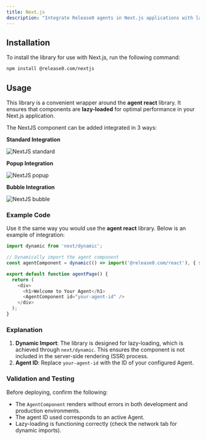 ```yaml
---
title: Next.js
description: "Integrate Release0 agents in Next.js applications with lazy-loaded components."
---
```


## Installation

To install the library for use with Next.js, run the following command:

```bash
npm install @release0.com/nextjs
```

## Usage

This library is a convenient wrapper around the **agent react** library. It ensures that components are **lazy-loaded** for optimal performance in your Next.js application.

The NextJS component can be added integrated in 3 ways:

**Standard Integration**

<Frame style={{ maxWidth: '400px' }}>
  <img src="/images/integrations/nextjs-standard.png" alt="NextJS standard" />
</Frame>

**Popup Integration**

<Frame style={{ maxWidth: '400px' }}>
  <img src="/images/integrations/nextjs-popup.png" alt="NextJS popup" />
</Frame>

**Bubble Integration**

<Frame style={{ maxWidth: '400px' }}>
  <img src="/images/integrations/nextjs-bubble.png" alt="NextJS bubble" />
</Frame>

### Example Code

Use it the same way you would use the **agent react** library. Below is an example of integration:

```javascript
import dynamic from 'next/dynamic';

// Dynamically import the agent component
const agentComponent = dynamic(() => import('@release0.com/react'), { ssr: false });

export default function agentPage() {
  return (
    <div>
      <h1>Welcome to Your Agent</h1>
      <AgentComponent id="your-agent-id" />
    </div>
  );
}
```

### Explanation

1. **Dynamic Import**: The library is designed for lazy-loading, which is achieved through `next/dynamic`. This ensures the component is not included in the server-side rendering (SSR) process.
2. **Agent ID**: Replace `your-agent-id` with the ID of your configured Agent.


### Validation and Testing

Before deploying, confirm the following:

- The `AgentComponent` renders without errors in both development and production environments.
- The agent ID used corresponds to an active Agent.
- Lazy-loading is functioning correctly (check the network tab for dynamic imports).
